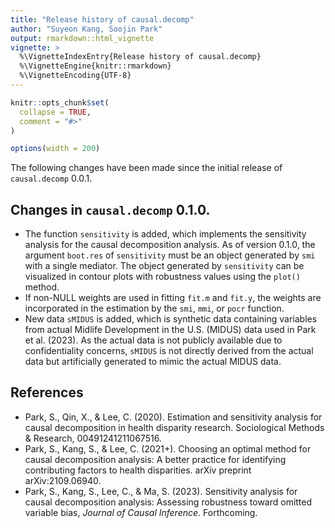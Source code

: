 ---
title: "Release history of causal.decomp"
author: "Suyeon Kang, Soojin Park"
output: rmarkdown::html_vignette
vignette: >
  %\VignetteIndexEntry{Release history of causal.decomp}
  %\VignetteEngine{knitr::rmarkdown}
  %\VignetteEncoding{UTF-8}
---

```{r, include = FALSE, eval = FALSE}
knitr::opts_chunk$set(
  collapse = TRUE,
  comment = "#>"
)
```

```{r, message = FALSE, include = FALSE}
options(width = 200)
```

The following changes have been made since the initial release of `causal.decomp` 0.0.1.

## Changes in `causal.decomp` 0.1.0.

* The function `sensitivity` is added, which implements the sensitivity analysis for the causal decomposition analysis. As of version 0.1.0, the argument `boot.res` of `sensitivity` must be an object generated by `smi` with a single mediator. The object generated by `sensitivity` can be visualized in contour plots with robustness values using the `plot()` method.
* If non-NULL weights are used in fitting `fit.m` and `fit.y`, the weights are incorporated in the estimation by the `smi`, `mmi`, or `pocr` function.
* New data `sMIDUS` is added, which is synthetic data containing variables from actual Midlife Development in the U.S. (MIDUS) data used in Park et al. (2023). As the actual data is not publicly available due to confidentiality concerns, `sMIDUS` is not directly derived from the actual data but artificially generated to mimic the actual MIDUS data.

## References

* Park, S., Qin, X., & Lee, C. (2020). Estimation and sensitivity analysis for causal decomposition in health disparity research. Sociological Methods & Research, 00491241211067516.
* Park, S., Kang, S., & Lee, C. (2021+). Choosing an optimal method for causal decomposition analysis: A better practice for identifying contributing factors to health disparities. arXiv preprint arXiv:2109.06940.
* Park, S., Kang, S., Lee, C., & Ma, S. (2023). Sensitivity analysis for causal decomposition analysis: Assessing robustness toward omitted variable bias, *Journal of Causal Inference*. Forthcoming.